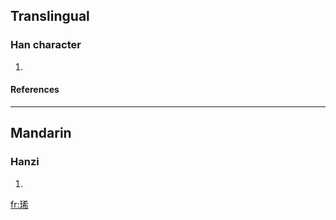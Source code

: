 ==Translingual==
===Han character===
{{Han char|rn=96|rad=玉|as=07|sn=11|four=1412<sub>7</sub>|canj=一土大大月 (MGKKB)}}
# {{defn|Han|sort=玉07}}
====References====
{{Han ref|kx=0733.120|dkj=21021|hdz=21118.020|uh=740B|ud=29707|bh=D677|bd=54903}}

----
==Mandarin==
===Hanzi===
{{cmn-hanzi|pin=[[lí]] (li2), [[xī]] (xi1)|wg=li<sup>2</sup>, hsi<sup>1</sup>}}
# {{defn|Mandarin}}

[[fr:琋]]